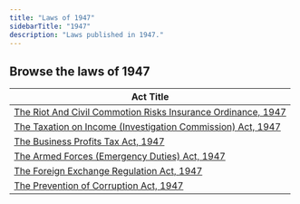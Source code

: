 ```yaml
---
title: "Laws of 1947"
sidebarTitle: "1947"
description: "Laws published in 1947."
---
```


## Browse the laws of 1947

| Act Title |
|-----------|
| [The Riot And Civil Commotion Risks Insurance Ordinance, 1947](/laws/act-222) |
| [The Taxation on Income (Investigation Commission) Act, 1947](/laws/act-221) |
| [The Business Profits Tax Act, 1947](/laws/act-220) |
| [The Armed Forces (Emergency Duties) Act, 1947](/laws/act-219) |
| [The Foreign Exchange Regulation Act, 1947](/laws/act-218) |
| [The Prevention of Corruption Act, 1947](/laws/act-217) |
